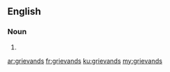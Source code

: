 ==English==

===Noun===
{{head|en}}

# {{plural of|grievand}}

[[ar:grievands]]
[[fr:grievands]]
[[ku:grievands]]
[[my:grievands]]